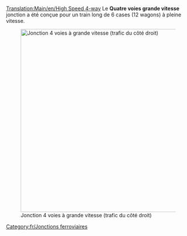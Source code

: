 [[Translation:Main/en/High Speed 4-way]]{{fr/Menu de Croisements}}
Le '''Quatre voies grande vitesse''' jonction a été conçue pour un train long de 6 cases (12 wagons) à pleine vitesse.

[[File:en/High Speed 4-way.png|none|thumb|500px|Jonction 4 voies à grande vitesse (trafic du côté droit)]]

{{Template:Critère de jonction/Fr|Élevé|4|1|0|0|1|1|1|1|0|0|0||Les train en panne n'affectent qu'une voie.|
* Peut traiter une grande quantité de trafic
* Utilise 38x38 cases
* Peut être agrandi pour des trains plus longs
* Les longues diagonales tournant à droite peuvent être déplacées à l'intérieur pour économiser un peu de place
* Ajout pour copier et coller recommandé
}}

[[Category:fr/Jonctions ferroviaires]]